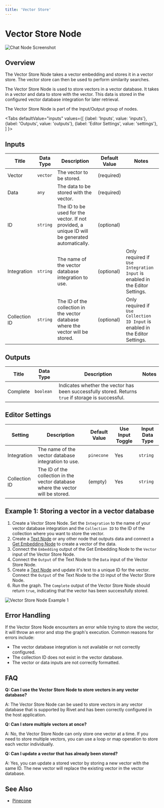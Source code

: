 ```yaml
---
title: 'Vector Store'
---
```


# Vector Store Node


![Chat Node Screenshot](./assets/vector-store-node.png)

## Overview

The Vector Store Node takes a vector embedding and stores it in a vector store. The vector store can then be used to perform similarity searches.

The Vector Store Node is used to store vectors in a vector database. It takes in a vector and data to store with the vector. This data is stored in the configured vector database integration for later retrieval.

The Vector Store Node is part of the Input/Output group of nodes.

<Tabs
  defaultValue="inputs"
  values={[
    {label: 'Inputs', value: 'inputs'},
    {label: 'Outputs', value: 'outputs'},
    {label: 'Editor Settings', value: 'settings'},
  ]
}>

<TabItem value="inputs">

## Inputs

| Title         | Data Type | Description                                                                                   | Default Value | Notes                                                                                                 |
| ------------- | --------- | --------------------------------------------------------------------------------------------- | ------------- | ----------------------------------------------------------------------------------------------------- |
| Vector        | `vector`  | The vector to be stored.                                                                      | (required)    |                                                                                                       |
| Data          | `any`     | The data to be stored with the vector.                                                        | (required)    |                                                                                                       |
| ID            | `string`  | The ID to be used for the vector. If not provided, a unique ID will be generated automatically. | (optional)    |                                                                                                       |
| Integration   | `string`  | The name of the vector database integration to use.                                            | (optional)    | Only required if `Use Integration Input` is enabled in the Editor Settings.                           |
| Collection ID | `string`  | The ID of the collection in the vector database where the vector will be stored.               | (optional)    | Only required if `Use Collection ID Input` is enabled in the Editor Settings.                          |

</TabItem>

<TabItem value="outputs">

## Outputs

| Title    | Data Type | Description                                                                                   | Notes                                                                                                 |
| -------- | --------- | --------------------------------------------------------------------------------------------- | ----------------------------------------------------------------------------------------------------- |
| Complete | `boolean` | Indicates whether the vector has been successfully stored. Returns `true` if storage is successful. |                                                                                                       |

</TabItem>

<TabItem value="settings">

## Editor Settings

| Setting                  | Description                                                                                   | Default Value | Use Input Toggle | Input Data Type |
| ------------------------ | --------------------------------------------------------------------------------------------- | ------------- | ---------------- | --------------- |
| Integration              | The name of the vector database integration to use.                                           | `pinecone`    | Yes              | `string`        |
| Collection ID            | The ID of the collection in the vector database where the vector will be stored.              | (empty)       | Yes              | `string`        |

</TabItem>

</Tabs>

## Example 1: Storing a vector in a vector database

1. Create a Vector Store Node. Set the `Integration` to the name of your vector database integration and the `Collection ID` to the ID of the collection where you want to store the vector.
2. Create a [Text Node](./text.mdx) or any other node that outputs data and connect a [Get Embedding Node](./get-embedding) to create a vector of the data.
3. Connect the `Embedding` output of the Get Embedding Node to the `Vector` input of the Vector Store Node.
4. Connect the `Output` of the Text Node to the `Data` input of the Vector Store Node.
3. Create a [Text Node](./text.mdx) and update it's text to a unique ID for the vector. Connect the `Output` of the Text Node to the `ID` input of the Vector Store Node.
4. Run the graph. The `Complete` output of the Vector Store Node should return `true`, indicating that the vector has been successfully stored.

![Vector Store Node Example 1](./assets/vector-store-node-example-01.png)

## Error Handling

If the Vector Store Node encounters an error while trying to store the vector, it will throw an error and stop the graph's execution. Common reasons for errors include:

- The vector database integration is not available or not correctly configured.
- The collection ID does not exist in the vector database.
- The vector or data inputs are not correctly formatted.

## FAQ

**Q: Can I use the Vector Store Node to store vectors in any vector database?**

A: The Vector Store Node can be used to store vectors in any vector database that is supported by Rivet and has been correctly configured in the host application.

**Q: Can I store multiple vectors at once?**

A: No, the Vector Store Node can only store one vector at a time. If you need to store multiple vectors, you can use a loop or map operation to store each vector individually.

**Q: Can I update a vector that has already been stored?**

A: Yes, you can update a stored vector by storing a new vector with the same ID. The new vector will replace the existing vector in the vector database.

## See Also

- [Pinecone](../user-guide/plugins/built-in/pinecone.md)